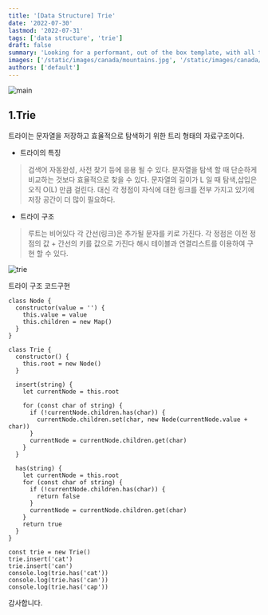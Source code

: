 ```yaml
---
title: '[Data Structure] Trie'
date: '2022-07-30'
lastmod: '2022-07-31'
tags: ['data structure', 'trie']
draft: false
summary: 'Looking for a performant, out of the box template, with all the best in web technology to support your blogging needs? Checkout the Tailwind Nextjs Starter Blog template.'
images: ['/static/images/canada/mountains.jpg', '/static/images/canada/toronto.jpg']
authors: ['default']
---
```


![main](/static/trie/cover.jpg)

## 1.Trie

트라이는 문자열을 저장하고 효율적으로 탐색하기 위한 트리 형태의 자료구조이다.

- 트라이의 특징

> 검색어 자동완성, 사전 찾기 등에 응용 될 수 있다.
> 문자열을 탐색 할 때 단순하게 비교하는 것보다 효율적으로 찾을 수 있다.
> 문자열의 길이가 L 일 때 탐색,삽입은 오직 O(L) 만큼 걸린다.
> 대신 각 정점이 자식에 대한 링크를 전부 가지고 있기에 저장 공간이 더 많이 필요하다.

- 트라이 구조

> 루트는 비어있다
> 각 간선(링크)은 추가될 문자를 키로 가진다.
> 각 정점은 이전 정점의 값 + 간선의 키를 값으로 가진다
> 해시 테이블과 연결리스트를 이용하여 구현 할 수 있다.

![trie](/static/trie/trie.png)

트라이 구조 코드구현

```tsx
class Node {
  constructor(value = '') {
    this.value = value
    this.children = new Map()
  }
}

class Trie {
  constructor() {
    this.root = new Node()
  }

  insert(string) {
    let currentNode = this.root

    for (const char of string) {
      if (!currentNode.children.has(char)) {
        currentNode.children.set(char, new Node(currentNode.value + char))
      }
      currentNode = currentNode.children.get(char)
    }
  }

  has(string) {
    let currentNode = this.root
    for (const char of string) {
      if (!currentNode.children.has(char)) {
        return false
      }
      currentNode = currentNode.children.get(char)
    }
    return true
  }
}

const trie = new Trie()
trie.insert('cat')
trie.insert('can')
console.log(trie.has('cat'))
console.log(trie.has('can'))
console.log(trie.has('cap'))
```

감사합니다.
